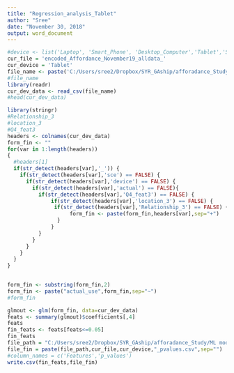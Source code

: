 ```yaml
---
title: "Regression_analysis_Tablet"
author: "Sree"
date: "November 30, 2018"
output: word_document
---
```


```r
#device <- list('Laptop', 'Smart_Phone', 'Desktop_Computer','Tablet','Smart_Speaker','Smart_Watch')
cur_file = 'encoded_Affordance_November19_alldata_'
cur_device = 'Tablet'
file_name <- paste('C:/Users/sree2/Dropbox/SYR_GAship/afforadance_Study/Datasets/Encoded_files/',cur_file,'Tablet','_data.csv',sep="")
#file_name
library(readr)
cur_dev_data <- read_csv(file_name)
#head(cur_dev_data)
```

```r
library(stringr)
#Relationship_3
#location_3
#Q4_feat3
headers <- colnames(cur_dev_data)
form_fin <- ""
for(var in 1:length(headers))
{
  #headers[1]
  if(str_detect(headers[var],'_')) {
    if(str_detect(headers[var],'sce') == FALSE) {
      if(str_detect(headers[var],'device') == FALSE) {
        if(str_detect(headers[var],'actual') == FALSE){
          if(str_detect(headers[var],'Q4_feat3') == FALSE) {
              if(str_detect(headers[var],'location_3') == FALSE) {
               if(str_detect(headers[var],'Relationship_3') == FALSE) {
                    form_fin <- paste(form_fin,headers[var],sep="+")
                }
              }
          }
        }
      }
    }
  }
}
      

form_fin <- substring(form_fin,2)
form_fin <- paste("actual_use",form_fin,sep="~")
#form_fin
```

```r
glmout <- glm(form_fin, data=cur_dev_data)
feats <- summary(glmout)$coefficients[,4]
feats
fin_feats <- feats[feats<=0.05]
fin_feats
file_path = "C:/Users/sree2/Dropbox/SYR_GAship/afforadance_Study/ML models/logistic_Regression_p_values/"
file_fin = paste(file_path,cur_file,cur_device,"_pvalues.csv",sep="")
#column_names = c('Features','p_values')
write.csv(fin_feats,file_fin)
```

